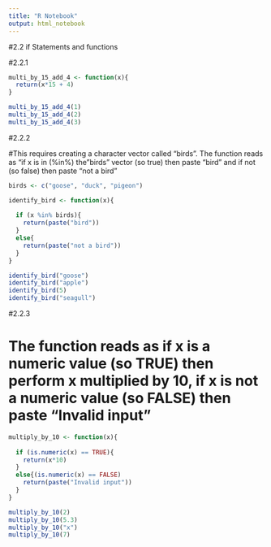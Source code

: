 ```yaml
---
title: "R Notebook"
output: html_notebook
---
```


#2.2 if Statements and functions 

#2.2.1

```r
multi_by_15_add_4 <- function(x){
  return(x*15 + 4)
}

multi_by_15_add_4(1)
multi_by_15_add_4(2)
multi_by_15_add_4(3)
```

#2.2.2

#This requires creating a character vector called "birds". The function reads as "if x is in (%in%) the "birds" vector (so true) then paste "bird" and if not (so false) then paste "not a bird"

```r
birds <- c("goose", "duck", "pigeon")

identify_bird <- function(x){
  
  if (x %in% birds){
    return(paste("bird"))
  }
  else{
    return(paste("not a bird"))
  }
}

identify_bird("goose")
identify_bird("apple")
identify_bird(5)
identify_bird("seagull")
```

#2.2.3

# The function reads as if x is a numeric value (so TRUE) then perform x multiplied by 10, if x is not a numeric value (so FALSE) then paste "Invalid input"
```r

multiply_by_10 <- function(x){
  
  if (is.numeric(x) == TRUE){
    return(x*10)
  }
  else{(is.numeric(x) == FALSE)
    return(paste("Invalid input"))
  }
}

multiply_by_10(2)
multiply_by_10(5.3)
multiply_by_10("x")
multiply_by_10(7)
```












